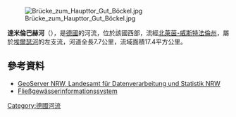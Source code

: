 {{Coord|52|11|35|N|8|33|4|E|display=title}}

[[Image:Brücke_zum_Haupttor_Gut_Böckel.jpg|right]]

'''達米倫巴赫河'''（{{lang-de|Darmühlenbach}}），是[[德國|德國]]的河流，位於該國西部，流經[[北萊茵-威斯特法倫州|北萊茵-威斯特法倫州]]，屬於[[埃爾瑟河|埃爾瑟河]]的左支流，河道全長7.7公里，流域面積17.4平方公里。

==參考資料==
* [http://www.geoserver.nrw.de/ GeoServer NRW, Landesamt für Datenverarbeitung und Statistik NRW] {{Wayback|url=http://www.geoserver.nrw.de/ |date=20161204115214 }}
*[http://www.fisdt.de/wrrl/page/Gewaesser/gewseite.php?fg=46672 Fließgewässerinformationssystem] {{Wayback|url=http://www.fisdt.de/wrrl/page/Gewaesser/gewseite.php?fg=46672 |date=20160304080113 }}

{{Germany-geo-stub}}
[[Category:德國河流|Category:德國河流]]